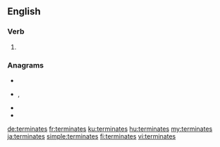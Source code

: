 {{also|terminâtes}}
==English==

===Verb===
{{head|en|verb form}}

# {{en-third-person singular of|terminate}}

===Anagrams===
* {{l|en|antimeters}}
* {{l|en|Main Street}}, {{l|en|mainstreet}}
* {{l|en|martensite}}
* {{l|en|tetramines}}

[[de:terminates]]
[[fr:terminates]]
[[ku:terminates]]
[[hu:terminates]]
[[my:terminates]]
[[ja:terminates]]
[[simple:terminates]]
[[fi:terminates]]
[[vi:terminates]]